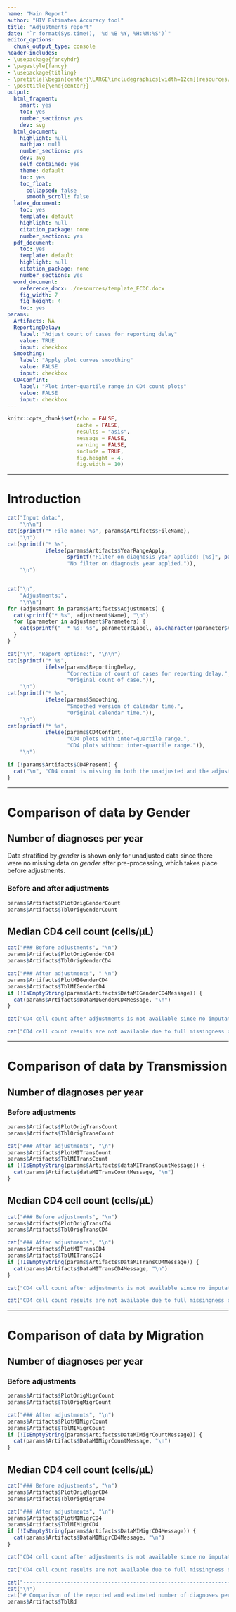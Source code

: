 ```yaml
---
name: "Main Report"
author: "HIV Estimates Accuracy tool"
title: "Adjustments report"
date: "`r format(Sys.time(), '%d %B %Y, %H:%M:%S')`"
editor_options: 
  chunk_output_type: console
header-includes:
- \usepackage{fancyhdr}
- \pagestyle{fancy}
- \usepackage{titling}
- \pretitle{\begin{center}\LARGE\includegraphics[width=12cm]{resources/ECDC_logo.png}\\[\bigskipamount]}
- \posttitle{\end{center}}  
output:
  html_fragment:
    smart: yes
    toc: yes
    number_sections: yes
    dev: svg
  html_document:
    highlight: null
    mathjax: null
    number_sections: yes
    dev: svg
    self_contained: yes
    theme: default
    toc: yes
    toc_float:
      collapsed: false
      smooth_scroll: false
  latex_document:
    toc: yes
    template: default
    highlight: null
    citation_package: none
    number_sections: yes
  pdf_document:
    toc: yes
    template: default
    highlight: null
    citation_package: none
    number_sections: yes
  word_document:
    reference_docx: ./resources/template_ECDC.docx
    fig_width: 7
    fig_height: 4
    toc: yes
params:
  Artifacts: NA
  ReportingDelay:
    label: "Adjust count of cases for reporting delay"
    value: TRUE
    input: checkbox
  Smoothing:
    label: "Apply plot curves smoothing"
    value: FALSE
    input: checkbox
  CD4ConfInt:
    label: "Plot inter-quartile range in CD4 count plots"
    value: FALSE
    input: checkbox
---
```


```r
knitr::opts_chunk$set(echo = FALSE, 
                      cache = FALSE,
                      results = "asis", 
                      message = FALSE, 
                      warning = FALSE, 
                      include = TRUE, 
                      fig.height = 4,
                      fig.width = 10)
```

--------------------------------------------------------------------------------

# Introduction

```r
cat("Input data:", 
    "\n\n")
cat(sprintf("* File name: %s", params$Artifacts$FileName),
    "\n")
cat(sprintf("* %s", 
            ifelse(params$Artifacts$YearRangeApply, 
                   sprintf("Filter on diagnosis year applied: [%s]", paste(params$Artifacts$YearRange, collapse = ", ")),
                   "No filter on diagnosis year applied.")),
    "\n")


cat("\n", 
    "Adjustments:", 
    "\n\n")
for (adjustment in params$Artifacts$Adjustments) {
  cat(sprintf("* %s", adjustment$Name), "\n")
  for (parameter in adjustment$Parameters) {
    cat(sprintf("  * %s: %s", parameter$Label, as.character(parameter$Value)), "\n")
  }
}

cat("\n", "Report options:", "\n\n") 
cat(sprintf("* %s", 
            ifelse(params$ReportingDelay, 
                   "Correction of count of cases for reporting delay.",
                   "Original count of case.")),
    "\n")
cat(sprintf("* %s", 
            ifelse(params$Smoothing, 
                   "Smoothed version of calendar time.",
                   "Original calendar time.")),
    "\n")
cat(sprintf("* %s", 
            ifelse(params$CD4ConfInt, 
                   "CD4 plots with inter-quartile range.",
                   "CD4 plots without inter-quartile range.")),
    "\n")

if (!params$Artifacts$CD4Present) {
  cat("\n", "CD4 count is missing in both the unadjusted and the adjusted data. All CD4 related tables and figures are omitted in this report.", "\n")  
}
```

--------------------------------------------------------------------------------

# Comparison of data by Gender

## Number of diagnoses per year

Data stratified by *gender* is shown only for unadjusted data since there were 
no missing data on *gender* after pre-processing, which takes place before 
adjustments.

### Before and after adjustments

```r
params$Artifacts$PlotOrigGenderCount
params$Artifacts$TblOrigGenderCount
```

## Median CD4 cell count (cells/&micro;L)

```r
cat("### Before adjustments", "\n")
params$Artifacts$PlotOrigGenderCD4
params$Artifacts$TblOrigGenderCD4
```

```r
cat("### After adjustments", " \n")
params$Artifacts$PlotMIGenderCD4
params$Artifacts$TblMIGenderCD4
if (!IsEmptyString(params$Artifacts$DataMIGenderCD4Message)) {
  cat(params$Artifacts$DataMIGenderCD4Message, "\n")
}
```

```r
cat("CD4 cell count after adjustments is not available since no imputation adjustements have been run.", "\n")
```

```r
cat("CD4 cell count results are not available due to full missingness of this attribute in the input data.", "\n")
```

--------------------------------------------------------------------------------

# Comparison of data by Transmission

## Number of diagnoses per year

### Before adjustments

```r
params$Artifacts$PlotOrigTransCount
params$Artifacts$TblOrigTransCount
```

```r
cat("### After adjustments", "\n")
params$Artifacts$PlotMITransCount
params$Artifacts$TblMITransCount
if (!IsEmptyString(params$Artifacts$dataMITransCountMessage)) {
  cat(params$Artifacts$dataMITransCountMessage, "\n")
}
```

## Median CD4 cell count (cells/&micro;L)

```r
cat("### Before adjustments", "\n")
params$Artifacts$PlotOrigTransCD4
params$Artifacts$TblOrigTransCD4
```

```r
cat("### After adjustments", "\n")
params$Artifacts$PlotMITransCD4
params$Artifacts$TblMITransCD4
if (!IsEmptyString(params$Artifacts$DataMITransCD4Message)) {
  cat(params$Artifacts$DataMITransCD4Message, "\n")
}
```

```r
cat("CD4 cell count after adjustments is not available since no imputation adjustements have been run.", "\n")
```

```r
cat("CD4 cell count results are not available due to full missingness of this attribute in the input data.", "\n")
```

--------------------------------------------------------------------------------

# Comparison of data by Migration

## Number of diagnoses per year

### Before adjustments

```r
params$Artifacts$PlotOrigMigrCount
params$Artifacts$TblOrigMigrCount
```

```r
cat("### After adjustments", "\n")
params$Artifacts$PlotMIMigrCount
params$Artifacts$TblMIMigrCount
if (!IsEmptyString(params$Artifacts$DataMIMigrCountMessage)) {
  cat(params$Artifacts$DataMIMigrCountMessage, "\n")
}
```

## Median CD4 cell count (cells/&micro;L)

```r
cat("### Before adjustments", "\n")
params$Artifacts$PlotOrigMigrCD4
params$Artifacts$TblOrigMigrCD4
```

```r
cat("### After adjustments", "\n")
params$Artifacts$PlotMIMigrCD4
params$Artifacts$TblMIMigrCD4
if (!IsEmptyString(params$Artifacts$DataMIMigrCD4Message)) {
  cat(params$Artifacts$DataMIMigrCD4Message, "\n")
}
```

```r
cat("CD4 cell count after adjustments is not available since no imputation adjustements have been run.", "\n")
```

```r
cat("CD4 cell count results are not available due to full missingness of this attribute in the input data.", "\n")
```

```r
cat("-------------------------------------------------------------------", "\n")
cat("\n")
cat("# Comparison of the reported and estimated number of diagnoses per year", "\n")
params$Artifacts$TblRd
```
